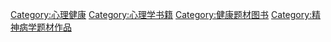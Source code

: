 [[Category:心理健康|Category:心理健康]]
[[Category:心理学书籍|Category:心理学书籍]]
[[Category:健康题材图书|Category:健康题材图书]]
[[Category:精神病学题材作品|Category:精神病学题材作品]]